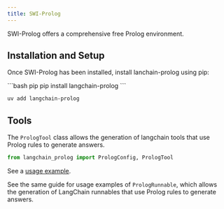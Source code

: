 ```yaml
---
title: SWI-Prolog
---
```


SWI-Prolog offers a comprehensive free Prolog environment.

## Installation and Setup

Once SWI-Prolog has been installed, install lanchain-prolog using pip:

<CodeGroup>
```bash pip
pip install langchain-prolog
```

```bash uv
uv add langchain-prolog
```
</CodeGroup>

## Tools

The `PrologTool` class allows the generation of langchain tools that use Prolog rules to generate answers.

```python
from langchain_prolog import PrologConfig, PrologTool
```

See a [usage example](/oss/python/integrations/tools/prolog_tool).

See the same guide for usage examples of `PrologRunnable`, which allows the generation
of LangChain runnables that use Prolog rules to generate answers.
